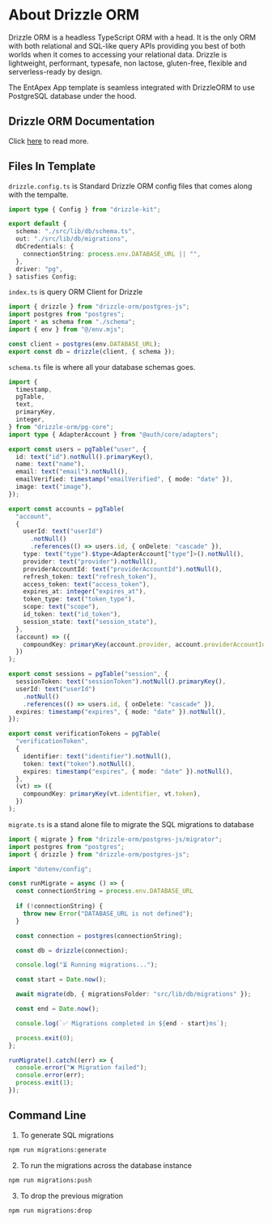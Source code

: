 # About Drizzle ORM

Drizzle ORM is a headless TypeScript ORM with a head. It is the only ORM with both relational and SQL-like query APIs providing you best of both worlds when it comes to accessing your relational data. Drizzle is lightweight, performant, typesafe, non lactose, gluten-free, flexible and serverless-ready by design.

The EntApex App template is seamless integrated with DrizzleORM to use PostgreSQL database under the hood.

## Drizzle ORM Documentation

Click [here](https://orm.drizzle.team/docs/overview) to read more.

## Files In Template

`drizzle.config.ts` is Standard Drizzle ORM config files that comes along with the tempalte.

```ts filename="drizzle.config.ts" copy
import type { Config } from "drizzle-kit";

export default {
  schema: "./src/lib/db/schema.ts",
  out: "./src/lib/db/migrations",
  dbCredentials: {
    connectionString: process.env.DATABASE_URL || "",
  },
  driver: "pg",
} satisfies Config;
```
`index.ts` is query ORM Client for Drizzle

```ts filename="src/lib/db/index.ts" copy
import { drizzle } from "drizzle-orm/postgres-js";
import postgres from "postgres";
import * as schema from "./schema";
import { env } from "@/env.mjs";

const client = postgres(env.DATABASE_URL);
export const db = drizzle(client, { schema });
```
`schema.ts` file is where all your database schemas goes.

```ts filename="src/lib/db/schema.ts"
import {
  timestamp,
  pgTable,
  text,
  primaryKey,
  integer,
} from "drizzle-orm/pg-core";
import type { AdapterAccount } from "@auth/core/adapters";

export const users = pgTable("user", {
  id: text("id").notNull().primaryKey(),
  name: text("name"),
  email: text("email").notNull(),
  emailVerified: timestamp("emailVerified", { mode: "date" }),
  image: text("image"),
});

export const accounts = pgTable(
  "account",
  {
    userId: text("userId")
      .notNull()
      .references(() => users.id, { onDelete: "cascade" }),
    type: text("type").$type<AdapterAccount["type"]>().notNull(),
    provider: text("provider").notNull(),
    providerAccountId: text("providerAccountId").notNull(),
    refresh_token: text("refresh_token"),
    access_token: text("access_token"),
    expires_at: integer("expires_at"),
    token_type: text("token_type"),
    scope: text("scope"),
    id_token: text("id_token"),
    session_state: text("session_state"),
  },
  (account) => ({
    compoundKey: primaryKey(account.provider, account.providerAccountId),
  })
);

export const sessions = pgTable("session", {
  sessionToken: text("sessionToken").notNull().primaryKey(),
  userId: text("userId")
    .notNull()
    .references(() => users.id, { onDelete: "cascade" }),
  expires: timestamp("expires", { mode: "date" }).notNull(),
});

export const verificationTokens = pgTable(
  "verificationToken",
  {
    identifier: text("identifier").notNull(),
    token: text("token").notNull(),
    expires: timestamp("expires", { mode: "date" }).notNull(),
  },
  (vt) => ({
    compoundKey: primaryKey(vt.identifier, vt.token),
  })
);
```

`migrate.ts` is a stand alone file to migrate the SQL migrations to database

```ts filename="src/lib/db/migrate.ts" copy
import { migrate } from "drizzle-orm/postgres-js/migrator";
import postgres from "postgres";
import { drizzle } from "drizzle-orm/postgres-js";

import "dotenv/config";

const runMigrate = async () => {
  const connectionString = process.env.DATABASE_URL
  
  if (!connectionString) {
    throw new Error("DATABASE_URL is not defined");
  }

  const connection = postgres(connectionString);

  const db = drizzle(connection);

  console.log("⏳ Running migrations...");

  const start = Date.now();

  await migrate(db, { migrationsFolder: "src/lib/db/migrations" });

  const end = Date.now();

  console.log(`✅ Migrations completed in ${end - start}ms`);

  process.exit(0);
};

runMigrate().catch((err) => {
  console.error("❌ Migration failed");
  console.error(err);
  process.exit(1);
});
```

## Command Line

1. To generate SQL migrations
```bash copy
npm run migrations:generate
```

2. To run the migrations across the database instance
```bash copy
npm run migrations:push
```

3. To drop the previous migration
```bash copy
npm run migrations:drop
```